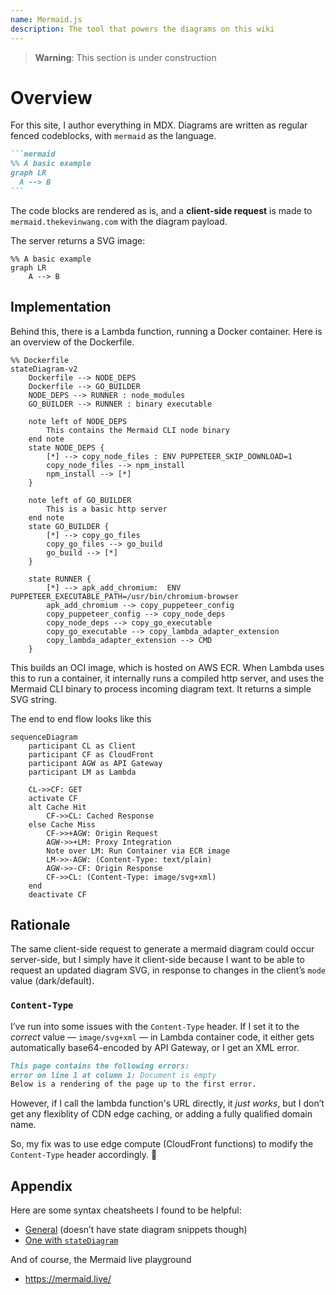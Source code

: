 ```yaml
---
name: Mermaid.js
description: The tool that powers the diagrams on this wiki
---
```


> **Warning**: This section is under construction

# Overview

For this site, I author everything in MDX. Diagrams are written as regular
fenced codeblocks, with `mermaid` as the language.

````markdown
```mermaid
%% A basic example
graph LR
  A --> B
```
````

The code blocks are rendered as is, and a **client-side request** is made
to `mermaid.thekevinwang.com` with the diagram payload.

The server returns a SVG image:

```mermaid
%% A basic example
graph LR
    A --> B
```

## Implementation

Behind this, there is a Lambda function, running a Docker container. Here is
an overview of the Dockerfile.

```mermaid
%% Dockerfile
stateDiagram-v2
    Dockerfile --> NODE_DEPS
    Dockerfile --> GO_BUILDER
    NODE_DEPS --> RUNNER : node_modules
    GO_BUILDER --> RUNNER : binary executable

    note left of NODE_DEPS
        This contains the Mermaid CLI node binary
    end note
    state NODE_DEPS {
        [*] --> copy_node_files : ENV PUPPETEER_SKIP_DOWNLOAD=1
        copy_node_files --> npm_install
        npm_install --> [*]
    }

    note left of GO_BUILDER
        This is a basic http server
    end note
    state GO_BUILDER {
        [*] --> copy_go_files
        copy_go_files --> go_build
        go_build --> [*]
    }

    state RUNNER {
        [*] --> apk_add_chromium:  ENV PUPPETEER_EXECUTABLE_PATH=/usr/bin/chromium-browser
        apk_add_chromium --> copy_puppeteer_config
        copy_puppeteer_config --> copy_node_deps
        copy_node_deps --> copy_go_executable
        copy_go_executable --> copy_lambda_adapter_extension
        copy_lambda_adapter_extension --> CMD
    }
```

This builds an OCI image, which is hosted on AWS ECR. When Lambda uses this
to run a container, it internally runs a compiled http server, and uses the
Mermaid CLI binary to process incoming diagram text. It returns a simple SVG
string.

The end to end flow looks like this

```mermaid
sequenceDiagram
    participant CL as Client
    participant CF as CloudFront
    participant AGW as API Gateway
    participant LM as Lambda

    CL->>CF: GET
    activate CF
    alt Cache Hit
        CF->>CL: Cached Response
    else Cache Miss
        CF->>+AGW: Origin Request
        AGW->>+LM: Proxy Integration
        Note over LM: Run Container via ECR image
        LM->>-AGW: (Content-Type: text/plain)
        AGW->>-CF: Origin Response
        CF->>CL: (Content-Type: image/svg+xml)
    end
    deactivate CF
```

## Rationale

The same client-side request to generate a mermaid diagram could occur
server-side, but I simply have it client-side because I want to be
able to request an updated diagram SVG, in response to changes in the
client’s `mode` value (dark/default).

### `Content-Type`

I’ve run into some issues with the `Content-Type` header. If I set it
to the _correct_ value — `image/svg+xml` — in Lambda container code,
it either gets automatically base64-encoded by API Gateway, or I get
an XML error.

```markdown
This page contains the following errors:
error on line 1 at column 1: Document is empty
Below is a rendering of the page up to the first error.
```

However, if I call the lambda function's URL directly, it _just works_,
but I don’t get any flexiblity of CDN edge caching, or adding
a fully qualified domain name.

So, my fix was to use edge compute (CloudFront functions) to
modify the `Content-Type` header accordingly. 🧠

## Appendix

Here are some syntax cheatsheets I found to be helpful:

- [General](https://jojozhuang.github.io/tutorial/mermaid-cheat-sheet/) (doesn’t have state diagram snippets though)
- [One with `stateDiagram`](https://coda.io/@leandro-zubrezki/diagrams-and-visualizations-using-mermaid/state-diagram-6)

And of course, the Mermaid live playground

- https://mermaid.live/
